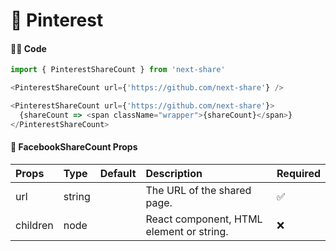 # 🎀 Pinterest

#### 👨‍💻 Code

```js copy
import { PinterestShareCount } from 'next-share'

<PinterestShareCount url={'https://github.com/next-share'} />

<PinterestShareCount url={'https://github.com/next-share'}>
  {shareCount => <span className="wrapper">{shareCount}</span>}
</PinterestShareCount>
```

#### 📖 FacebookShareCount Props

| Props | Type | Default | Description | Required |
| :--- | :--- | :--- | :--- | :--- |
| url | string |  | The URL of the shared page. | ✅ |
| children | node |  | React component, HTML element or string. | ❌ |
